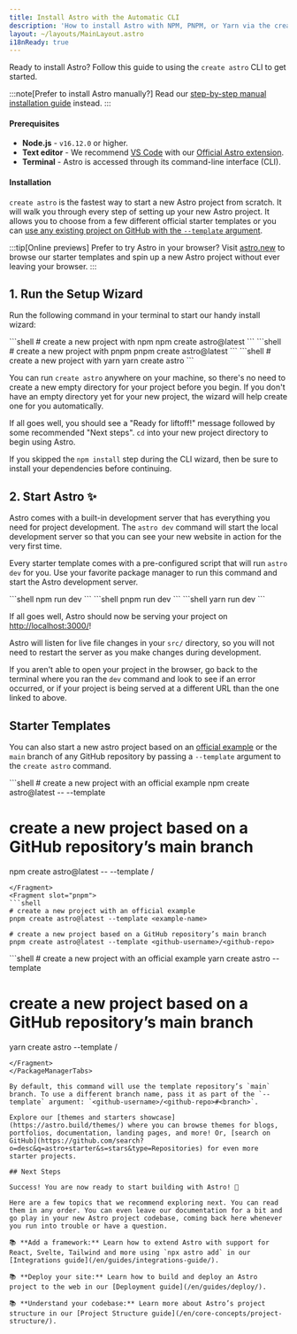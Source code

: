 ```yaml
---
title: Install Astro with the Automatic CLI
description: 'How to install Astro with NPM, PNPM, or Yarn via the create-astro CLI tool.'
layout: ~/layouts/MainLayout.astro
i18nReady: true
---
```



Ready to install Astro? Follow this guide to using the `create astro` CLI to get started.

:::note[Prefer to install Astro manually?]
Read our [step-by-step manual installation guide](/en/install/manual/) instead.
:::
#### Prerequisites

- **Node.js** - `v16.12.0` or higher.
- **Text editor** - We recommend [VS Code](https://code.visualstudio.com/) with our [Official Astro extension](https://marketplace.visualstudio.com/items?itemName=astro-build.astro-vscode).
- **Terminal** - Astro is accessed through its command-line interface (CLI).

#### Installation

`create astro` is the fastest way to start a new Astro project from scratch. It will walk you through every step of setting up your new Astro project. It allows you to choose from a few different official starter templates or you can [use any existing project on GitHub with the `--template` argument](#starter-templates).

:::tip[Online previews]
Prefer to try Astro in your browser? Visit [astro.new](https://astro.new/) to browse our starter templates and spin up a new Astro project without ever leaving your browser.
:::

## 1. Run the Setup Wizard

Run the following command in your terminal to start our handy install wizard:

<PackageManagerTabs>
  <Fragment slot="npm">
  ```shell
  # create a new project with npm
  npm create astro@latest
  ```
  </Fragment>
  <Fragment slot="pnpm">
  ```shell
  # create a new project with pnpm
  pnpm create astro@latest
  ```
  </Fragment>
  <Fragment slot="yarn">
  ```shell
  # create a new project with yarn
  yarn create astro
  ```
  </Fragment>
</PackageManagerTabs>

You can run `create astro` anywhere on your machine, so there's no need to create a new empty directory for your project before you begin. If you don't have an empty directory yet for your new project, the wizard will help create one for you automatically.

If all goes well, you should see a "Ready for liftoff!" message followed by some recommended "Next steps". `cd` into your new project directory to begin using Astro. 

If you skipped the `npm install` step during the CLI wizard, then be sure to install your dependencies before continuing.

## 2. Start Astro ✨

Astro comes with a built-in development server that has everything you need for project development. The `astro dev` command will start the local development server so that you can see your new website in action for the very first time.

Every starter template comes with a pre-configured script that will run `astro dev` for you. Use your favorite package manager to run this command and start the Astro development server.

<PackageManagerTabs>
  <Fragment slot="npm">
  ```shell
  npm run dev
  ```
  </Fragment>
  <Fragment slot="pnpm">
  ```shell
  pnpm run dev
  ```
  </Fragment>
  <Fragment slot="yarn">
  ```shell
  yarn run dev
  ```
  </Fragment>
</PackageManagerTabs>


If all goes well, Astro should now be serving your project on [http://localhost:3000/](http://localhost:3000/)!

Astro will listen for live file changes in your `src/` directory, so you will not need to restart the server as you make changes during development.

If you aren't able to open your project in the browser, go back to the terminal where you ran the `dev` command and look to see if an error occurred, or if your project is being served at a different URL than the one linked to above.

## Starter Templates

You can also start a new astro project based on an [official example](https://github.com/withastro/astro/tree/main/examples) or the `main` branch of any GitHub repository by passing a `--template` argument to the `create astro` command.

<PackageManagerTabs>
  <Fragment slot="npm">
  ```shell
  # create a new project with an official example
  npm create astro@latest -- --template <example-name>

  # create a new project based on a GitHub repository’s main branch
  npm create astro@latest -- --template <github-username>/<github-repo>
  ```
  </Fragment>
  <Fragment slot="pnpm">
  ```shell
  # create a new project with an official example
  pnpm create astro@latest --template <example-name>
  
  # create a new project based on a GitHub repository’s main branch
  pnpm create astro@latest --template <github-username>/<github-repo>
  ```
  </Fragment>
  <Fragment slot="yarn">
  ```shell
  # create a new project with an official example
  yarn create astro --template <example-name>
  
  # create a new project based on a GitHub repository’s main branch
  yarn create astro --template <github-username>/<github-repo>
  ```
  </Fragment>
</PackageManagerTabs>

By default, this command will use the template repository’s `main` branch. To use a different branch name, pass it as part of the `--template` argument: `<github-username>/<github-repo>#<branch>`.

Explore our [themes and starters showcase](https://astro.build/themes/) where you can browse themes for blogs, portfolios, documentation, landing pages, and more! Or, [search on GitHub](https://github.com/search?o=desc&q=astro+starter&s=stars&type=Repositories) for even more starter projects.

## Next Steps

Success! You are now ready to start building with Astro! 🥳

Here are a few topics that we recommend exploring next. You can read them in any order. You can even leave our documentation for a bit and go play in your new Astro project codebase, coming back here whenever you run into trouble or have a question.

📚 **Add a framework:** Learn how to extend Astro with support for React, Svelte, Tailwind and more using `npx astro add` in our [Integrations guide](/en/guides/integrations-guide/).

📚 **Deploy your site:** Learn how to build and deploy an Astro project to the web in our [Deployment guide](/en/guides/deploy/).

📚 **Understand your codebase:** Learn more about Astro’s project structure in our [Project Structure guide](/en/core-concepts/project-structure/).
